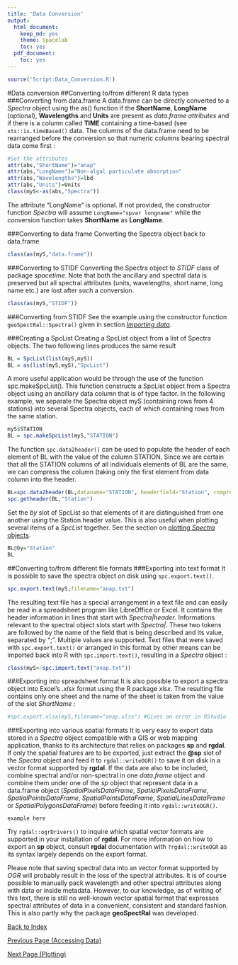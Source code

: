 ```yaml
---
title: 'Data Conversion'
output:
  html_document:
    keep_md: yes
    theme: spacelab
    toc: yes
  pdf_document:
    toc: yes
---
```

```r
source('Script:Data_Conversion.R')
```

#Data conversion
##Converting to/from different R data types
###Converting from data.frame
A data.frame can be directly converted to a *Spectra* object using the as() function if the **ShortName**, **LongName** (optional), **Wavelengths** and **Units** are present as *data.frame attributes* and if there is a column called **TIME** containing a time-based (see `xts::is.timeBased()` data. The columns  of the data.frame need to be rearranged before the conversion so that numeric columns bearing spectral data come first :

```r
#Set the attributes
attr(abs,"ShortName")="anap"
attr(abs,"LongName")="Non-algal particulate absorption"
attr(abs,"Wavelengths")=lbd
attr(abs,"Units")=Units 
class(myS<-as(abs,"Spectra"))
```

The attribute “LongName" is optional. If not provided, the constructor function *Spectra* will assume `LongName="spvar longname"` while the conversion function takes **ShortName** as **LongName**.

###Converting to data frame
Converting the Spectra object back to data.frame
```r
class(as(myS,"data.frame"))
```

###Converting to STIDF
Converting the Spectra object to *STIDF* class of package *spacetime*. Note that both the ancillary and spectral data is preserved but all spectral attributes (units, wavelengths, short name, long name etc.) are lost after such a conversion.

```r
class(as(myS,"STIDF"))
```

###Converting from STIDF
See the example using the constructor function `geoSpectRal::Spectra()` given in section [ *Importing data*](#importing-data).

###Creating a SpcList
Creating a SpcList object from a list of Spectra objects. The two following lines produces the same result
```r
BL = SpcList(list(myS,myS))
BL = as(list(myS,myS),"SpcList")
```

A more useful application would be through the use of the function spc.makeSpcList(). This function constructs a SpcList object from a Spectra object using an ancillary data column that is of type factor. In the following example, we separate the Spectra object myS (containing rows from 4 stations) into several Spectra objects, each of which containing rows from the same station.

```r
myS$STATION 
BL = spc.makeSpcList(myS,"STATION")
```

The function `spc.data2header()` can be used to populate the header of each element of BL with the value of the column STATION. Since we are certain that all the STATION columns of all individuals elements of BL are the same, we can compress the column (taking only the first element from data column into the header.

```r
BL=spc.data2header(BL,dataname="STATION", headerfield="Station", compress=T)  
spc.getheader(BL,"Station")
```

Set the *by* slot of SpcList so that elements of it are distinguished from one another using the Station header value. This is also useful when plotting several items of a *SpcList* together. See the section on [plotting *Spectra* objects](#plotting).

```r
BL@by="Station"
BL
```

##Converting to/from different file formats
###Exporting into text format
It is possible to save the spectra object on disk using `spc.export.text()`.

```r
spc.export.text(myS,filename="anap.txt")
```

The resulting text file has a special arrangement in a text file and can easily be read in a spreadsheet program like LibreOffice or Excel. It contains the header information in lines that start with *Spectra|header*. Informations relevant to the spectral object slots start with *Spectra|*. These two tokens are followed by the name of the field that is being described and its value, separated by ";". Multiple values are supported. Text files that were saved with `spc.export.text()` or arranged in this format by other means can be imported back into R with `spc.import.text()`, resulting in a *Spectra* object :

```r
class(myS<-spc.import.text("anap.txt"))
```
###Exporting into spreadsheet format
It is also possible to export a spectra object into Excel's *.xlsx* format using the R package *xlsx*. The resulting file contains only one sheet and the name of the sheet is taken from the value of the slot *ShortName* :  

```r
#spc.export.xlsx(myS,filename="anap.xlsx") #Gives an error in RStudio
```
###Exporting into various spatial formats
It is very easy to export data stored in a *Spectra* object compatible with a GIS or web mapping application, thanks to its architecture that relies on packages **sp** and **rgdal**. If only the spatial features are to be exported, just extract the **\@sp** slot of the *Spectra* object and feed it to `rgdal::writeOGR()` to save it on disk in a vector format supported by **rgdal**. If the data are also to be included, combine spectral and/or non-spectral in one *data.frame* object and  combine them under one of the *sp* object that represent data in a data.frame object (*SpatialPixelsDataFrame*, 	*SpatialPixelsDataFrame*, *SpatialPointsDataFrame*, *SpatialPointsDataFrame*, *SpatialLinesDataFrame* or *SpatialPolygonsDataFrame*) before feeding it into `rgdal::writeOGR()`. 

```
example here
```

Try `rgdal::ogrDrivers()` to inquire which spatial vector formats are supported in your installation of **rgdal**. For more information on how to export an **sp** object, consult **rgdal** documentation with `?rgdal::writeOGR` as its syntax largely depends on the export format. 

Please note that saving spectral data into an vector format supported by *OGR* will probably result in the loss of the spectral attributes. It is of course possible to manually pack wavelength and other spectral attributes along with data or inside metadata. However, to our knowledge, as of writing of this text, there is still no well-known vector spatial format that expresses spectral attributes of data in a convenient, consistent and standard fashion. This is also partly why the package **geoSpectRal** was developed.

[Back to Index](http://pranageo.com/geospectral/geospectral-tutorial/)

[Previous Page (Accessing Data)](../Accessing_Data/Accessing_Data.html)

[Next Page (Plotting)](../Plotting/Plotting.html)